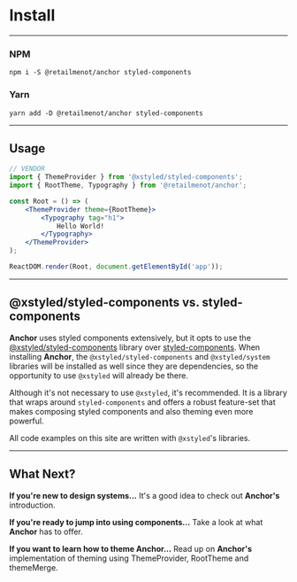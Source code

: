 
# Install

---

### NPM

```ssh hideTitle
npm i -S @retailmenot/anchor styled-components
```

### Yarn

```ssh hideTitle
yarn add -D @retailmenot/anchor styled-components
```

---

## Usage

```jsx hideTitle
// VENDOR
import { ThemeProvider } from '@xstyled/styled-components';
import { RootTheme, Typography } from '@retailmenot/anchor';

const Root = () => (
    <ThemeProvider theme={RootTheme}>
        <Typography tag="h1">
            Hello World!
        </Typography>
    </ThemeProvider>
);

ReactDOM.render(Root, document.getElementById('app'));
```

---

## @xstyled/styled-components vs. styled-components

**Anchor** uses styled components extensively, but it opts to use
the [@xstyled/styled-components](https://www.smooth-code.com/open-source/xstyled/) library over
[styled-components](https://styled-components.com/). When installing **Anchor**, the
`@xstyled/styled-components` and `@xstyled/system` libraries will be installed as well since they are
dependencies, so the opportunity to use `@xstyled` will already be there.

Although it's not necessary to use `@xstyled`, it's recommended. It is a library that wraps around
`styled-components` and offers a robust feature-set that makes composing styled components and also
theming even more powerful.

All code examples on this site are written with `@xstyled`'s libraries.

---

## What Next?

**If you're new to design systems...**
It's a good idea to check out **Anchor's** <Link to="/overview">introduction</Link>.

**If you're ready to jump into using components...**
Take a look at what **Anchor** <Link to="/components">has to offer</Link>.

**If you want to learn how to theme Anchor...**
Read up on **Anchor's** implementation of theming
using <Link to="/theme/theme-provider">ThemeProvider</Link>, <Link to="/theme/root-theme">RootTheme</Link> and <Link to="/theme/theme-merge">themeMerge</Link>.

